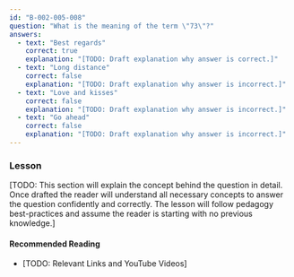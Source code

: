 ```yaml
---
id: "B-002-005-008"
question: "What is the meaning of the term \"73\"?"
answers:
  - text: "Best regards"
    correct: true
    explanation: "[TODO: Draft explanation why answer is correct.]"
  - text: "Long distance"
    correct: false
    explanation: "[TODO: Draft explanation why answer is incorrect.]"
  - text: "Love and kisses"
    correct: false
    explanation: "[TODO: Draft explanation why answer is incorrect.]"
  - text: "Go ahead"
    correct: false
    explanation: "[TODO: Draft explanation why answer is incorrect.]"
---
```


### Lesson

[TODO: This section will explain the concept behind the question in detail. Once drafted the reader will understand all necessary concepts to answer the question confidently and correctly. The lesson will follow pedagogy best-practices and assume the reader is starting with no previous knowledge.]

#### Recommended Reading

- [TODO: Relevant Links and YouTube Videos]
